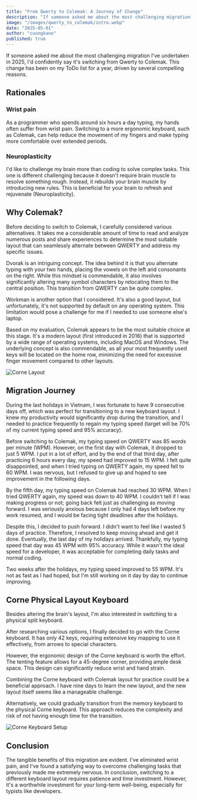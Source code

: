 ```yaml
---
title: "From Qwerty to Colemak: A Journey of Change"
description: "If someone asked me about the most challenging migration I've undertaken in 2025, I'd confidently say it's switching from Qwerty to Colemak."
image: "/images/qwerty_to_colemak/intro.webp"
date: "2025-05-01"
author: "cuongkane"
published: true
---
```


If someone asked me about the most challenging migration I've undertaken in 2025, I'd confidently say it's switching from Qwerty to Colemak.
This change has been on my ToDo list for a year, driven by several compelling reasons.

## Rationales
### Wrist pain
As a programmer who spends around six hours a day typing, my hands often suffer from wrist pain.
Switching to a more ergonomic keyboard, such as Colemak, can help reduce the movement of my fingers and make typing more comfortable over extended periods.

### Neuroplasticity
I'd like to challenge my brain more than coding to solve complex tasks.
This one is different challenging because it doesn't require brain muscle to resolve something rough.
Instead, it rebuilds your brain muscle by introducing new rules.
This is beneficial for your brain to refresh and rejuvenate (Neuroplasticity).

## Why Colemak?

Before deciding to switch to Colemak, I carefully considered various alternatives. It takes me a considerable amount of time to read and analyze numerous posts and share experiences to determine the most suitable layout that can seamlessly alternate between QWERTY and address my specific issues.

Dvorak is an intriguing concept. The idea behind it is that you alternate typing with your two hands, placing the vowels on the left and consonants on the right. While this mindset is commendable, it also involves significantly altering many symbol characters by relocating them to the central position. This transition from QWERTY can be quite complex.

Workman is another option that I considered. It's also a good layout, but unfortunately, it's not supported by default on any operating system. This limitation would pose a challenge for me if I needed to use someone else's laptop.

Based on my evaluation, Colemak appears to be the most suitable choice at this stage. It's a modern layout (first introduced in 2016) that is supported by a wide range of operating systems, including MacOS and Windows. The underlying concept is also commendable, as all your most frequently used keys will be located on the home row, minimizing the need for excessive finger movement compared to other layouts.

![Corne Layout](/images/qwerty_to_colemak/layout.png)

## Migration Journey

During the last holidays in Vietnam, I was fortunate to have 9 consecutive days off, which was perfect for transitioning to a new keyboard layout. I knew my productivity would significantly drop during the transition, and I needed to practice frequently to regain my typing speed (target will be 70% of my current typing speed and 95% accuracy).

Before switching to Colemak, my typing speed on QWERTY was 85 words per minute (WPM). However, on the first day with Colemak, it dropped to just 5 WPM.
I put in a lot of effort, and by the end of that third day, after practicing 6 hours every day, my speed had improved to 15 WPM. I felt quite disappointed, and when I tried typing on QWERTY again, my speed fell to 60 WPM. I was nervous, but I refused to give up and hoped to see improvement in the following days.

By the fifth day, my typing speed on Colemak had reached 30 WPM. When I tried QWERTY again, my speed was down to 40 WPM. I couldn't tell if I was making progress or not; going back felt just as challenging as moving forward. I was seriously anxious because I only had 4 days left before my work resumed, and I would be facing tight deadlines after the holidays.

Despite this, I decided to push forward. I didn't want to feel like I wasted 5 days of practice. Therefore, I resolved to keep moving ahead and get it done.
Eventually, the last day of my holidays arrived. Thankfully, my typing speed that day was 45 WPM with 95% accuracy. While it wasn't the ideal speed for a developer, it was acceptable for completing daily tasks and normal coding.

Two weeks after the holidays, my typing speed improved to 55 WPM. It's not as fast as I had hoped, but I'm still working on it day by day to continue improving.

## Corne Physical Layout Keyboard

Besides altering the brain's layout, I'm also interested in switching to a physical split keyboard.

After researching various options, I finally decided to go with the Corne keyboard. It has only 42 keys, requiring extensive key mapping to use it effectively, from arrows to special characters.

However, the ergonomic design of the Corne keyboard is worth the effort. The tenting feature allows for a 45-degree corner, providing ample desk space. This design can significantly reduce wrist and hand strain.

Combining the Corne keyboard with Colemak layout for practice could be a beneficial approach.
I have nine days to learn the new layout, and the new layout itself seems like a manageable challenge.

Alternatively, we could gradually transition from the memory keyboard to the physical Corne keyboard.
This approach reduces the complexity and risk of not having enough time for the transition.

![Corne Keyboard Setup](/images/qwerty_to_colemak/corne_setup.jpg)
## Conclusion
The tangible benefits of this migration are evident.
I've eliminated wrist pain, and I've found a satisfying way to overcome challenging tasks that previously made me extremely nervous.
In conclusion, switching to a different keyboard layout requires patience and time investment.
However, it's a worthwhile investment for your long-term well-being, especially for typists like developers.
